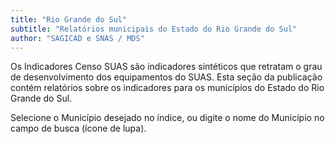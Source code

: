```yaml
---
title: "Rio Grande do Sul"
subtitle: "Relatórios municipais do Estado do Rio Grande do Sul"
author: "SAGICAD e SNAS / MDS"
---
```


Os Indicadores Censo SUAS são indicadores sintéticos que retratam o grau de desenvolvimento dos equipamentos do SUAS. Esta seção da publicação contém relatórios sobre os indicadores para os municípios do Estado do Rio Grande do Sul.

Selecione o Município desejado no índice, ou digite o nome do Município no campo de busca (ícone de lupa).

